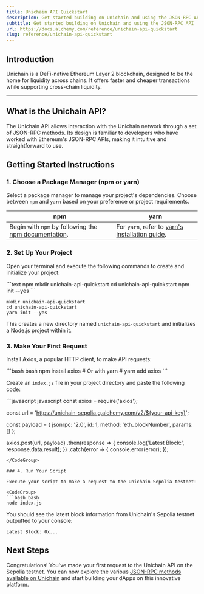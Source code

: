 ```yaml
---
title: Unichain API Quickstart
description: Get started building on Unichain and using the JSON-RPC API
subtitle: Get started building on Unichain and using the JSON-RPC API
url: https://docs.alchemy.com/reference/unichain-api-quickstart
slug: reference/unichain-api-quickstart
---
```


## Introduction

Unichain is a DeFi-native Ethereum Layer 2 blockchain, designed to be the home for liquidity across chains. It offers faster and cheaper transactions while supporting cross-chain liquidity.

***

## What is the Unichain API?

The Unichain API allows interaction with the Unichain network through a set of JSON-RPC methods. Its design is familiar to developers who have worked with Ethereum's JSON-RPC APIs, making it intuitive and straightforward to use.

## Getting Started Instructions

### 1. Choose a Package Manager (npm or yarn)

Select a package manager to manage your project's dependencies. Choose between `npm` and `yarn` based on your preference or project requirements.

| npm                                                                                                                       | yarn                                                                                                |
| ------------------------------------------------------------------------------------------------------------------------- | --------------------------------------------------------------------------------------------------- |
| Begin with `npm` by following the [npm documentation](https://docs.npmjs.com/downloading-and-installing-node-js-and-npm). | For `yarn`, refer to [yarn's installation guide](https://classic.yarnpkg.com/lang/en/docs/install). |

### 2. Set Up Your Project

Open your terminal and execute the following commands to create and initialize your project:

<CodeGroup>
  ```text npm
  mkdir unichain-api-quickstart
  cd unichain-api-quickstart
  npm init --yes
  ```

  ```text yarn
  mkdir unichain-api-quickstart
  cd unichain-api-quickstart
  yarn init --yes
  ```
</CodeGroup>

This creates a new directory named `unichain-api-quickstart` and initializes a Node.js project within it.

### 3. Make Your First Request

Install Axios, a popular HTTP client, to make API requests:

<CodeGroup>
  ```bash bash
  npm install axios
  # Or with yarn
  # yarn add axios
  ```
</CodeGroup>

Create an `index.js` file in your project directory and paste the following code:

<CodeGroup>
  ```javascript javascript
  const axios = require('axios');

  const url = 'https://unichain-sepolia.g.alchemy.com/v2/${your-api-key}';

  const payload = {
    jsonrpc: '2.0',
    id: 1,
    method: 'eth_blockNumber',
    params: []
  };

  axios.post(url, payload)
    .then(response => {
      console.log('Latest Block:', response.data.result);
    })
    .catch(error => {
      console.error(error);
    });
  ```
</CodeGroup>

### 4. Run Your Script

Execute your script to make a request to the Unichain Sepolia testnet:

<CodeGroup>
  ```bash bash
  node index.js
  ```
</CodeGroup>

You should see the latest block information from Unichain's Sepolia testnet outputted to your console:

```shell
Latest Block: 0x...
```

## Next Steps

Congratulations! You've made your first request to the Unichain API on the Sepolia testnet. You can now explore the various [JSON-RPC methods available on Unichain](/reference/unichain-api-endpoints) and start building your dApps on this innovative platform.
